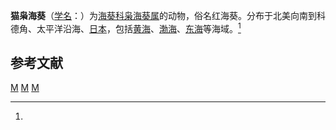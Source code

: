 {{Speciesbox
| taxon = Tealia felina
| image = SDC10984 - Tealia felina.JPG
| binomial_authority = ([[卡尔·林奈|Linnaeus]], 1767)<ref name='id9783'>{{cite web| url =http://www.bioinfo.cn/db05/BjdwSpecies.php?action=view&id=9783| title =猫枭海葵| work =《中国动物物种编目数据库》| publisher =中国科学院微生物研究所| author =中国科学院动物研究所| accessdate =2009-04-16| deadurl =yes| archiveurl =https://web.archive.org/web/20160305034555/http://www.bioinfo.cn/db05/BjdwSpecies.php?action=view&id=9783| archivedate =2016-03-05}}</ref>
}}

'''猫枭海葵'''（[[学名|学名]]：{{lang|la|''Tealia felina''}}）为[[海葵科|海葵科]][[枭海葵属|枭海葵属]]的动物，俗名红海葵。分布于北美向南到科德角、太平洋沿海、[[日本|日本]]，包括[[黄海|黄海]]、[[渤海|渤海]]、[[东海|东海]]等海域。<ref name='id9783'/>

== 参考文献 ==
{{reflist}}

{{Taxonbar|from=Q651478}}

[[Category:枭海葵属|M]]
[[Category:1767年描述的动物|M]]
[[Category:卡尔·林奈命名的生物分类|M]]

{{Cnidarian-stub}}